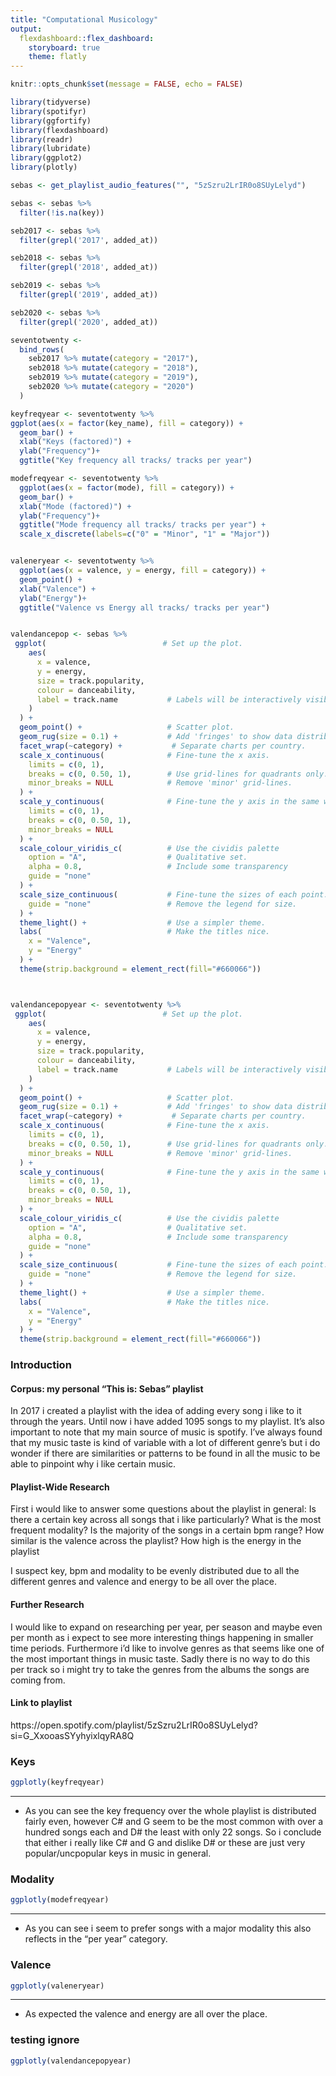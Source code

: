 ```yaml
---
title: "Computational Musicology"
output: 
  flexdashboard::flex_dashboard:
    storyboard: true
    theme: flatly
---
```


```r
knitr::opts_chunk$set(message = FALSE, echo = FALSE)

library(tidyverse)
library(spotifyr)
library(ggfortify)
library(flexdashboard)
library(readr)
library(lubridate)
library(ggplot2)
library(plotly)

sebas <- get_playlist_audio_features("", "5zSzru2LrIR0o8SUyLelyd")

sebas <- sebas %>%
  filter(!is.na(key))

seb2017 <- sebas %>%
  filter(grepl('2017', added_at))

seb2018 <- sebas %>%
  filter(grepl('2018', added_at))

seb2019 <- sebas %>%
  filter(grepl('2019', added_at))

seb2020 <- sebas %>%
  filter(grepl('2020', added_at))

seventotwenty <-
  bind_rows(
    seb2017 %>% mutate(category = "2017"),
    seb2018 %>% mutate(category = "2018"),
    seb2019 %>% mutate(category = "2019"),
    seb2020 %>% mutate(category = "2020")
  )

keyfreqyear <- seventotwenty %>%
ggplot(aes(x = factor(key_name), fill = category)) +
  geom_bar() +
  xlab("Keys (factored)") +
  ylab("Frequency")+
  ggtitle("Key frequency all tracks/ tracks per year")

modefreqyear <- seventotwenty %>%
  ggplot(aes(x = factor(mode), fill = category)) +
  geom_bar() +
  xlab("Mode (factored)") +
  ylab("Frequency")+
  ggtitle("Mode frequency all tracks/ tracks per year") +
  scale_x_discrete(labels=c("0" = "Minor", "1" = "Major"))


valeneryear <- seventotwenty %>%
  ggplot(aes(x = valence, y = energy, fill = category)) +
  geom_point() +
  xlab("Valence") +
  ylab("Energy")+
  ggtitle("Valence vs Energy all tracks/ tracks per year")


valendancepop <- sebas %>%
 ggplot(                          # Set up the plot.
    aes(
      x = valence,
      y = energy,
      size = track.popularity,
      colour = danceability,
      label = track.name           # Labels will be interactively visible.
    )
  ) +
  geom_point() +                   # Scatter plot.
  geom_rug(size = 0.1) +           # Add 'fringes' to show data distribution.
  facet_wrap(~category) +           # Separate charts per country.
  scale_x_continuous(              # Fine-tune the x axis.
    limits = c(0, 1),
    breaks = c(0, 0.50, 1),        # Use grid-lines for quadrants only.
    minor_breaks = NULL            # Remove 'minor' grid-lines.
  ) +
  scale_y_continuous(              # Fine-tune the y axis in the same way.
    limits = c(0, 1),
    breaks = c(0, 0.50, 1),
    minor_breaks = NULL
  ) +
  scale_colour_viridis_c(          # Use the cividis palette
    option = "A",                  # Qualitative set.
    alpha = 0.8,                   # Include some transparency
    guide = "none"
  ) +
  scale_size_continuous(           # Fine-tune the sizes of each point.
    guide = "none"                 # Remove the legend for size.
  ) +
  theme_light() +                  # Use a simpler theme.
  labs(                            # Make the titles nice.
    x = "Valence",
    y = "Energy"
  ) +
  theme(strip.background = element_rect(fill="#660066"))



valendancepopyear <- seventotwenty %>%
 ggplot(                          # Set up the plot.
    aes(
      x = valence,
      y = energy,
      size = track.popularity,
      colour = danceability,
      label = track.name           # Labels will be interactively visible.
    )
  ) +
  geom_point() +                   # Scatter plot.
  geom_rug(size = 0.1) +           # Add 'fringes' to show data distribution.
  facet_wrap(~category) +           # Separate charts per country.
  scale_x_continuous(              # Fine-tune the x axis.
    limits = c(0, 1),
    breaks = c(0, 0.50, 1),        # Use grid-lines for quadrants only.
    minor_breaks = NULL            # Remove 'minor' grid-lines.
  ) +
  scale_y_continuous(              # Fine-tune the y axis in the same way.
    limits = c(0, 1),
    breaks = c(0, 0.50, 1),
    minor_breaks = NULL
  ) +
  scale_colour_viridis_c(          # Use the cividis palette
    option = "A",                  # Qualitative set.
    alpha = 0.8,                   # Include some transparency
    guide = "none"
  ) +
  scale_size_continuous(           # Fine-tune the sizes of each point.
    guide = "none"                 # Remove the legend for size.
  ) +
  theme_light() +                  # Use a simpler theme.
  labs(                            # Make the titles nice.
    x = "Valence",
    y = "Energy"
  ) +
  theme(strip.background = element_rect(fill="#660066"))
```


### Introduction



#### Corpus: my personal "This is: Sebas" playlist

In 2017 i created a playlist with the idea of adding every song i like to it through the years. Until now i have added 1095 songs to my playlist. It's also important to note that my main source of music is spotify. I've always found that my music taste is kind of variable with a lot of different genre's but i do wonder if there are similarities or patterns to be found in all the music to be able to pinpoint why i like certain music. 


#### Playlist-Wide Research
First i would like to answer some questions about the playlist in general: 
Is there a certain key across all songs that i like particularly?
What is the most frequent modality?
Is the majority of the songs in a certain bpm range? 
How similar is the valence across the playlist?
How high is the energy in the playlist

I suspect key, bpm and modality to be evenly distributed due to all the different genres and valence and energy to be all over the place.

#### Further Research
I would like to expand on researching per year, per season and maybe even per month as i expect to see more interesting things happening in smaller time periods.
Furthermore i'd like to involve genres as that seems like one of the most important things in music taste. Sadly there is no way to do this per track so i might try to take the genres from the albums the songs are coming from.

#### Link to playlist
https://open.spotify.com/playlist/5zSzru2LrIR0o8SUyLelyd?si=G_XxooasSYyhyixlqyRA8Q



### Keys

```r
ggplotly(keyfreqyear)
```

***

* As you can see the key frequency over the whole playlist is distributed fairly even, however C# and G seem to be the most common with over a hundred songs each and D# the least with only 22 songs. So i conclude that either i really like C# and G and dislike D# or these are just very popular/uncpopular keys in music in general. 

### Modality

```r
ggplotly(modefreqyear) 
```

***

* As you can see i seem to prefer songs with a major modality this also reflects in the "per year" category.

### Valence

```r
ggplotly(valeneryear) 
```

***

* As expected the valence and energy are all over the place.

### testing ignore

```r
ggplotly(valendancepopyear)
```
